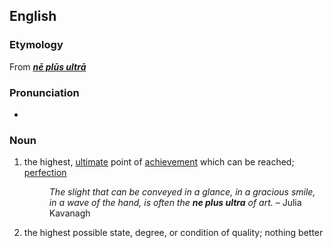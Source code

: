 == English ==
=== Etymology ===
From {{L.}} '''''[[nē plūs ultrā]]'''''

=== Pronunciation ===
*{{AHD|/nē' plŭs ŭl'trə/}}

=== Noun ===
#the highest, [[ultimate]] point of [[achievement]] which can be reached; [[perfection]]
#:''The slight that can be conveyed in a glance, in a gracious smile, in a wave of the hand, is often the '''ne plus ultra''' of art.'' &ndash; Julia Kavanagh
#the highest possible state, degree, or condition of quality; nothing better